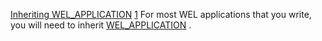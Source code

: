 [[Property:title|Inheriting WEL_APPLICATION]]
[[Property:weight|1]]
For most WEL applications that you write, you will need to inherit [[ref:libraries/wel/reference/wel_application_chart|WEL_APPLICATION]] . 

{{note| '''Note'''. See [[Tutorial Step 1|step1]]  in the [[Tutorial|tutorial]]  for a simple demonstration of how to do this }}




